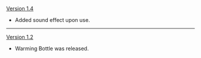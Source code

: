 {{Change History/Header}}
[[Version 1.4]]
*Added sound effect upon use.
----
[[Version 1.2]]
*Warming Bottle was released.